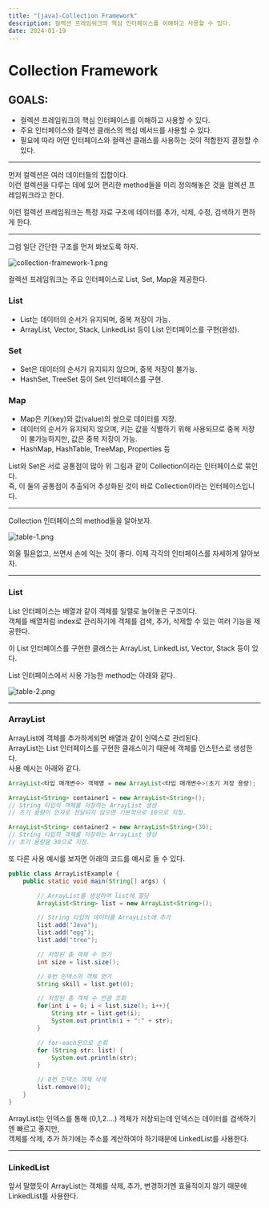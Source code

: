 ```yaml
---
title: "[java]-Collection Framework"
description: 컬렉션 프레임워크의 핵심 인터페이스를 이해하고 사용할 수 있다.
date: 2024-01-19
---
```




# Collection Framework

## GOALS:

- 컬렉션 프레임워크의 핵심 인터페이스를 이해하고 사용할 수 있다.
- 주요 인터페이스와 컬렉션 클래스의 핵심 메서드를 사용할 수 있다.
- 필요에 따라 어떤 인터페이스와 컬렉션 클래스를 사용하는 것이 적합한지 결정할 수 있다.

---

먼저 컬렉션은 여러 데이터들의 집합이다.  
이런 컬렉션을 다루는 데에 있어 편리한 method들을 미리 정의해놓은 것을 컬렉션 프레임워크라고 한다.

이런 컬렉션 프레임워크는 특정 자료 구조에 데이터를 추가, 삭제, 수정, 검색하기 편하게 한다.

---

그럼 일단 간단한 구조를 먼저 봐보도록 하자.

![collection-framework-1.png](https://github.com/Sniij/chomanki.com/blob/main/content/blog/java-collection-collection-framework/collection-framework-1.png?raw=true)

컬렉션 프레임워크는 주요 인터페이스로 List, Set, Map을 제공한다.

### List

- List는 데이터의 순서가 유지되며, 중복 저장이 가능.
- ArrayList, Vector, Stack, LinkedList 등이 List 인터페이스를 구현(완성).

### Set

- Set은 데이터의 순서가 유지되지 않으며, 중복 저장이 불가능.
- HashSet, TreeSet 등이 Set 인터페이스를 구현.

### Map

- Map은 키(key)와 값(value)의 쌍으로 데이터를 저장.
- 데이터의 순서가 유지되지 않으며, 키는 값을 식별하기 위해 사용되므로 중복 저장이 불가능하지만, 값은 중복 저장이 가능.
- HashMap, HashTable, TreeMap, Properties 등

List와 Set은 서로 공통점이 많아 위 그림과 같이 Collection이라는 인터페이스로 묶인다.  
즉, 이 둘의 공통점이 추출되어 추상화된 것이 바로 Collection이라는 인터페이스입니다.

---

 Collection 인터페이스의 method들을 알아보자.


![table-1.png](https://github.com/Sniij/chomanki.com/blob/main/content/blog/java-collection-collection-framework/table-1.png?raw=true)


외울 필욘없고, 쓰면서 손에 익는 것이 좋다. 이제 각각의 인터페이스를 자세하게 알아보자.

---

### List

List 인터페이스는 배열과 같이 객체를 일렬로 늘어놓은 구조이다.  
객체를 배열처럼 index로 관리하기에 객체를 검색, 추가, 삭제할 수 있는 여러 기능을 제공한다.
  
이 List 인터페이스를 구현한 클래스는 ArrayList, LinkedList, Vector, Stack 등이 있다.  
  
 List 인터페이스에서 사용 가능한 method는 아래와 같다.
  
![table-2.png](https://github.com/Sniij/chomanki.com/blob/main/content/blog/java-collection-collection-framework/table-2.png?raw=true)

---

### ArrayList

ArrayList에 객체를 추가하게되면 배열과 같이 인덱스로 관리된다.  
ArrayList는 List 인터페이스를 구현한 클래스이기 때문에 객체를 인스턴스로 생성한다.  
사용 예시는 아래와 같다.

```java
ArrayList<타입 매개변수> 객체명 = new ArrayList<타입 매개변수>(초기 저장 용량);

ArrayList<String> container1 = new ArrayList<String>();
// String 타입의 객체를 저장하는 ArrayList 생성
// 초기 용량이 인자로 전달되지 않으면 기본적으로 10으로 지정.

ArrayList<String> container2 = new ArrayList<String>(30);
// String 타입의 객체를 저장하는 ArrayList 생성
// 초기 용량을 30으로 지정.
```

또 다른 사용 예시를 보자면 아래의 코드를 예시로 들 수 있다.

```java
public class ArrayListExample {
	public static void main(String[] args) {

		// ArrayList를 생성하여 list에 할당
		ArrayList<String> list = new ArrayList<String>();

		// String 타입의 데이터를 ArrayList에 추가
		list.add("Java");
		list.add("egg");
		list.add("tree");

		// 저장된 총 객체 수 얻기
		int size = list.size();

		// 0번 인덱스의 객체 얻기
		String skill = list.get(0);

		// 저장된 총 객체 수 만큼 조회
		for(int i = 0; i < list.size(); i++){
			String str = list.get(i);
			System.out.println(i + ":" + str);
		}

		// for-each문으로 순회
		for (String str: list) {
			System.out.println(str);
		}

		// 0번 인덱스 객체 삭제
		list.remove(0);
	}
}
```

 ArrayList는 인덱스를 통해 (0,1,2….) 객체가 저장되는데 인덱스는 데이터를 검색하기엔 빠르고 좋지만,  
 객체를 삭제, 추가 하기에는 주소를 계산하여야 하기때문에 LinkedList를 사용한다.

---

### LinkedList

앞서 말했듯이 ArrayList는 객체를 삭제, 추가, 변경하기엔 효율적이지 않기 때문에 LinkedList를 사용한다.